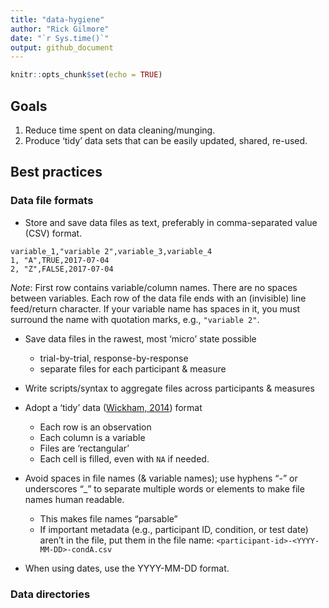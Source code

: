 ```yaml
---
title: "data-hygiene"
author: "Rick Gilmore"
date: "`r Sys.time()`"
output: github_document
---
```


```r
knitr::opts_chunk$set(echo = TRUE)
```

## Goals

1. Reduce time spent on data cleaning/munging.
2. Produce 'tidy' data sets that can be easily updated, shared, re-used.

## Best practices

### Data file formats

- Store and save data files as text, preferably in comma-separated value (CSV) format.

```
variable_1,"variable 2",variable_3,variable_4
1, "A",TRUE,2017-07-04
2, "Z",FALSE,2017-07-04

```

*Note*: First row contains variable/column names. There are no spaces between variables. Each row of the data file ends with an (invisible) line feed/return character. If your variable name has spaces in it, you must surround the name with quotation marks, e.g., `"variable 2"`.

- Save data files in the rawest, most 'micro' state possible
    - trial-by-trial, response-by-response
    - separate files for each participant & measure
- Write scripts/syntax to aggregate files across participants & measures

- Adopt a 'tidy' data ([Wickham, 2014](http://dx.doi.org/10.18637/jss.v059.i10)) format
    - Each row is an observation
    - Each column is a variable
    - Files are 'rectangular'
    - Each cell is filled, even with `NA` if needed.
    
- Avoid spaces in file names (& variable names); use hyphens "-" or underscores "_" to separate multiple words or elements to make file names human readable.
    - This makes file names "parsable"
    - If important metadata (e.g., participant ID, condition, or test date) aren't in the file, put them in the file name: `<participant-id>-<YYYY-MM-DD>-condA.csv`
- When using dates, use the YYYY-MM-DD format.
    
### Data directories

